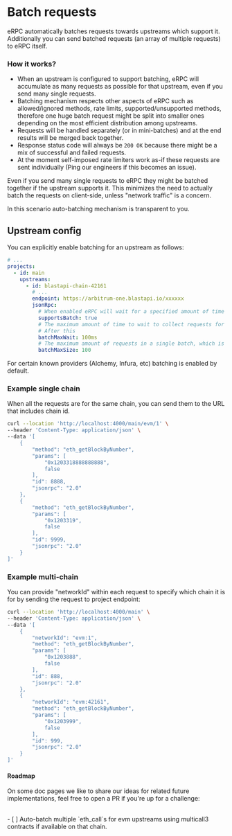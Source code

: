 
# Batch requests

eRPC automatically batches requests towards upstreams which support it. Additionally you can send batched requests (an array of multiple requests) to eRPC itself.

### How it works?

* When an upstream is configured to support batching, eRPC will accumulate as many requests as possible for that upstream, even if you send many single requests.
* Batching mechanism respects other aspects of eRPC such as allowed/ignored methods, rate limits, supported/unsupported methods, therefore one huge batch request might be split into smaller ones depending on the most efficient distribution among upstreams.
* Requests will be handled separately (or in mini-batches) and at the end results will be merged back together.
* Response status code will always be `200 OK` because there might be a mix of successful and failed requests.
* At the moment self-imposed rate limiters work as-if these requests are sent individually (Ping our engineers if this becomes an issue).

<Callout type="info">
  Even if you send many single requests to eRPC they might be batched together if the upstream supports it. This minimizes the need to actually batch the requests on client-side, unless "network traffic" is a concern.

  In this scenario auto-batching mechanism is transparent to you.
</Callout>

## Upstream config

You can explicitly enable batching for an upstream as follows:

```yaml filename="erpc.yaml"
# ...
projects:
  - id: main
    upstreams:
      - id: blastapi-chain-42161
        # ...
        endpoint: https://arbitrum-one.blastapi.io/xxxxxx
        jsonRpc:
          # When enabled eRPC will wait for a specified amount of time to batch as many requests as possible.
          supportsBatch: true
          # The maximum amount of time to wait to collect requests for a batch.
          # After this 
          batchMaxWait: 100ms
          # The maximum amount of requests in a single batch, which is usually enforced by the provider.
          batchMaxSize: 100
```

<Callout type="info">
  For certain known providers (Alchemy, Infura, etc) batching is enabled by default.
</Callout>

### Example single chain

When all the requests are for the same chain, you can send them to the URL that includes chain id.

```bash
curl --location 'http://localhost:4000/main/evm/1' \
--header 'Content-Type: application/json' \
--data '[
    {
        "method": "eth_getBlockByNumber",
        "params": [
            "0x1203318888888888",
            false
        ],
        "id": 8888,
        "jsonrpc": "2.0"
    },
    {
        "method": "eth_getBlockByNumber",
        "params": [
            "0x1203319",
            false
        ],
        "id": 9999,
        "jsonrpc": "2.0"
    }
]'
```

### Example multi-chain

You can provide "networkId" within each request to specify which chain it is for by sending the request to project endpoint:

```bash
curl --location 'http://localhost:4000/main' \
--header 'Content-Type: application/json' \
--data '[
    {
        "networkId": "evm:1",
        "method": "eth_getBlockByNumber",
        "params": [
            "0x1203888",
            false
        ],
        "id": 888,
        "jsonrpc": "2.0"
    },
    {
        "networkId": "evm:42161",
        "method": "eth_getBlockByNumber",
        "params": [
            "0x1203999",
            false
        ],
        "id": 999,
        "jsonrpc": "2.0"
    }
]'
```

#### Roadmap

On some doc pages we like to share our ideas for related future implementations, feel free to open a PR if you're up for a challenge:

<br />
- [ ] Auto-batch multiple `eth_call`s for evm upstreams using multicall3 contracts if available on that chain.
